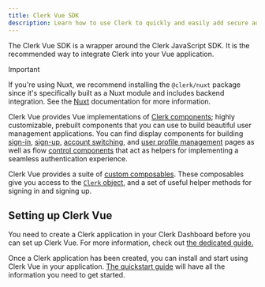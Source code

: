 ```yaml
---
title: Clerk Vue SDK
description: Learn how to use Clerk to quickly and easily add secure authentication and user management to your Vue application.
---
```


The Clerk Vue SDK is a wrapper around the Clerk JavaScript SDK. It is the recommended way to integrate Clerk into your Vue application.

> [!IMPORTANT]
> If you're using Nuxt, we recommend installing the `@clerk/nuxt` package since it's specifically built as a Nuxt module and includes backend integration. See the [Nuxt](/docs/references/nuxt/overview) documentation for more information.

Clerk Vue provides Vue implementations of [Clerk components](/docs/components/overview); highly customizable, prebuilt components that you can use to build beautiful user management applications. You can find display components for building [sign-in](/docs/components/authentication/sign-in), [sign-up](/docs/components/authentication/sign-up), [account switching](/docs/components/user/user-button), and [user profile management](/docs/components/user/user-profile) pages as well as flow [control components](/docs/components/control/signed-in) that act as helpers for implementing a seamless authentication experience.

Clerk Vue provides a suite of [custom composables](/docs/references/vue/use-user). These composables give you access to the [`Clerk` object](/docs/references/javascript/clerk/clerk), and a set of useful helper methods for signing in and signing up.

## Setting up Clerk Vue

You need to create a Clerk application in your Clerk Dashboard before you can set up Clerk Vue. For more information, check out [the dedicated guide.](/docs/quickstarts/setup-clerk)

Once a Clerk application has been created, you can install and start using Clerk Vue in your application. [The quickstart guide](/docs/quickstarts/vue) will have all the information you need to get started.

